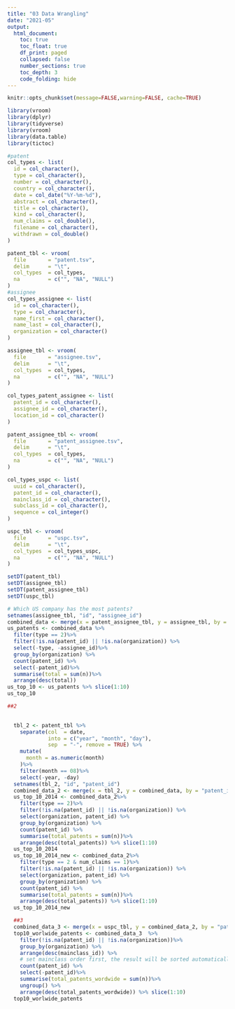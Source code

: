 ```yaml
---
title: "03 Data Wrangling"
date: "2021-05"
output:
  html_document:
    toc: true
    toc_float: true
    df_print: paged
    collapsed: false
    number_sections: true
    toc_depth: 3
    code_folding: hide
---
```


```r
knitr::opts_chunk$set(message=FALSE,warning=FALSE, cache=TRUE)
```

```r
library(vroom)
library(dplyr)
library(tidyverse)
library(vroom)
library(data.table)
library(tictoc)

#patent
col_types <- list(
  id = col_character(),
  type = col_character(),
  number = col_character(),
  country = col_character(),
  date = col_date("%Y-%m-%d"),
  abstract = col_character(),
  title = col_character(),
  kind = col_character(),
  num_claims = col_double(),
  filename = col_character(),
  withdrawn = col_double()
)

patent_tbl <- vroom(
  file       = "patent.tsv", 
  delim      = "\t", 
  col_types  = col_types,
  na         = c("", "NA", "NULL")
)
#assignee
col_types_assignee <- list(
  id = col_character(),
  type = col_character(),
  name_first = col_character(),
  name_last = col_character(),
  organization = col_character()
)

assignee_tbl <- vroom(
  file       = "assignee.tsv", 
  delim      = "\t", 
  col_types  = col_types,
  na         = c("", "NA", "NULL")
)

col_types_patent_assignee <- list(
  patent_id = col_character(),
  assignee_id = col_character(),
  location_id = col_character()
)

patent_assignee_tbl <- vroom(
  file       = "patent_assignee.tsv", 
  delim      = "\t", 
  col_types  = col_types,
  na         = c("", "NA", "NULL")
)

col_types_uspc <- list(
  uuid = col_character(),
  patent_id = col_character(),
  mainclass_id = col_character(),
  subclass_id = col_character(),
  sequence = col_integer()
)

uspc_tbl <- vroom(
  file       = "uspc.tsv", 
  delim      = "\t", 
  col_types  = col_types_uspc,
  na         = c("", "NA", "NULL")
) 

setDT(patent_tbl)
setDT(assignee_tbl)
setDT(patent_assignee_tbl)
setDT(uspc_tbl)

# Which US company has the most patents?
setnames(assignee_tbl, "id", "assignee_id")
combined_data <- merge(x = patent_assignee_tbl, y = assignee_tbl, by = "assignee_id")
us_patents <- combined_data %>%
  filter(type == 2)%>%
  filter(!is.na(patent_id) || !is.na(organization)) %>%
  select(-type, -assignee_id)%>% 
  group_by(organization) %>%
  count(patent_id) %>%
  select(-patent_id)%>%
  summarise(total = sum(n))%>%
  arrange(desc(total))   
us_top_10 <- us_patents %>% slice(1:10)
us_top_10

##2

  
  tbl_2 <- patent_tbl %>%   
    separate(col  = date,
             into = c("year", "month", "day"),
             sep  = "-", remove = TRUE) %>%
    mutate(
      month = as.numeric(month)
    )%>%
    filter(month == 08)%>%
    select(-year, -day)
  setnames(tbl_2, "id", "patent_id")
  combined_data_2 <- merge(x = tbl_2, y = combined_data, by = "patent_id")
  us_top_10_2014 <- combined_data_2%>%
    filter(type == 2)%>%
    filter(!is.na(patent_id) || !is.na(organization)) %>%
    select(organization, patent_id) %>%
    group_by(organization) %>%
    count(patent_id) %>%   
    summarise(total_patents = sum(n))%>%
    arrange(desc(total_patents)) %>% slice(1:10)  
  us_top_10_2014
  us_top_10_2014_new <- combined_data_2%>%
    filter(type == 2 & num_claims == 1)%>%
    filter(!is.na(patent_id) || !is.na(organization)) %>%
    select(organization, patent_id) %>%
    group_by(organization) %>%
    count(patent_id) %>%   
    summarise(total_patents = sum(n))%>%
    arrange(desc(total_patents)) %>% slice(1:10)
  us_top_10_2014_new

  ##3 
  combined_data_3 <- merge(x = uspc_tbl, y = combined_data_2, by = "patent_id")
  top10_worlwide_patents <- combined_data_3  %>%
    filter(!is.na(patent_id) || !is.na(organization))%>%
    group_by(organization) %>%
    arrange(desc(mainclass_id)) %>%
    # set mainclass order first, the result will be sorted automatically 
    count(patent_id) %>%
    select(-patent_id)%>%
    summarise(total_patents_wordwide = sum(n))%>%
    ungroup() %>%
    arrange(desc(total_patents_wordwide)) %>% slice(1:10)  
  top10_worlwide_patents 
```
  